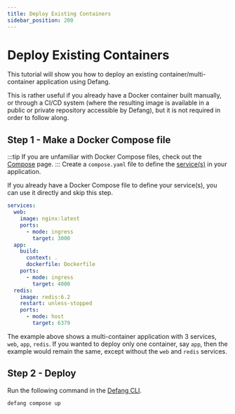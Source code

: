 ```yaml
---
title: Deploy Existing Containers
sidebar_position: 200
---
```


# Deploy Existing Containers

This tutorial will show you how to deploy an existing container/multi-container application using Defang. 

This is rather useful if you already have a Docker container built manually, or through a CI/CD system (where the resulting image is available in a public or private repository accessible by Defang), but it is not required in order to follow along. 

## Step 1 - Make a Docker Compose file
:::tip
If you are unfamiliar with Docker Compose files, check out the [Compose](/docs/concepts/compose) page.
:::
Create a `compose.yaml` file to define the [service(s)](/docs/concepts/services) in your application.

If you already have a Docker Compose file to define your service(s), you can use it directly and skip this step. 


```yaml
services:
  web:
    image: nginx:latest
    ports:
      - mode: ingress
        target: 3000		
  app:
    build:
      context: .
      dockerfile: Dockerfile
    ports:
      - mode: ingress
        target: 4000	
  redis:
    image: redis:6.2
    restart: unless-stopped
    ports:
      - mode: host
        target: 6379
```

The example above shows a multi-container application with 3 services, `web`, `app`, `redis`.
If you wanted to deploy only one container, say `app`, then the example would remain the same, except without the `web` and `redis` services.

## Step 2 - Deploy
Run the following command in the [Defang CLI](/docs/getting-started#install-the-defang-cli).
```text
defang compose up
```
    
